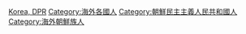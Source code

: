 [[Category:海外亞洲人|Korea, DPR]]
[[Category:海外各國人|Category:海外各國人]]
[[Category:朝鮮民主主義人民共和國人|Category:朝鮮民主主義人民共和國人]]
[[Category:海外朝鮮族人|Category:海外朝鮮族人]]